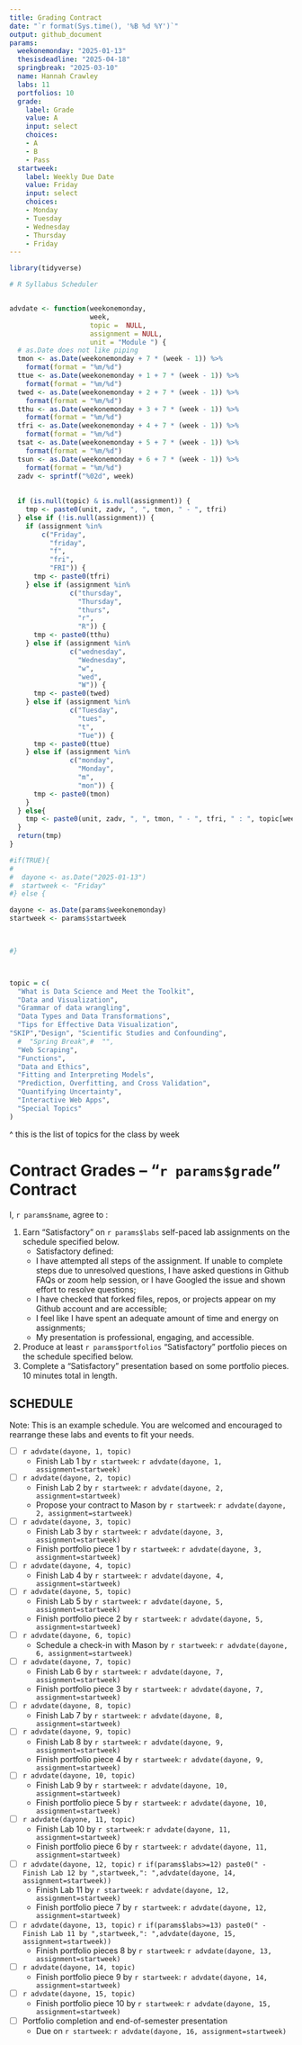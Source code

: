 ```yaml
---
title: Grading Contract
date: "`r format(Sys.time(), '%B %d %Y')`"
output: github_document
params:
  weekonemonday: "2025-01-13"
  thesisdeadline: "2025-04-18"
  springbreak: "2025-03-10"
  name: Hannah Crawley
  labs: 11
  portfolios: 10
  grade:
    label: Grade 
    value: A
    input: select
    choices:
    - A
    - B
    - Pass
  startweek:
    label: Weekly Due Date
    value: Friday
    input: select
    choices:
    - Monday
    - Tuesday
    - Wednesday
    - Thursday
    - Friday
---
```


```r

library(tidyverse)

# R Syllabus Scheduler


advdate <- function(weekonemonday,
                    week,
                    topic =  NULL,
                    assignment = NULL,
                    unit = "Module ") {
  # as.Date does not like piping
  tmon <- as.Date(weekonemonday + 7 * (week - 1)) %>% 
    format(format = "%m/%d")
  ttue <- as.Date(weekonemonday + 1 + 7 * (week - 1)) %>%
    format(format = "%m/%d")
  twed <- as.Date(weekonemonday + 2 + 7 * (week - 1)) %>%
    format(format = "%m/%d")
  tthu <- as.Date(weekonemonday + 3 + 7 * (week - 1)) %>%
    format(format = "%m/%d")
  tfri <- as.Date(weekonemonday + 4 + 7 * (week - 1)) %>%
    format(format = "%m/%d")
  tsat <- as.Date(weekonemonday + 5 + 7 * (week - 1)) %>%
    format(format = "%m/%d")
  tsun <- as.Date(weekonemonday + 6 + 7 * (week - 1)) %>%
    format(format = "%m/%d")
  zadv <- sprintf("%02d", week)
  
  
  if (is.null(topic) & is.null(assignment)) {
    tmp <- paste0(unit, zadv, ", ", tmon, " - ", tfri)
  } else if (!is.null(assignment)) {
    if (assignment %in%
        c("Friday",
          "friday",
          "f",
          "fri",
          "FRI")) {
      tmp <- paste0(tfri)
    } else if (assignment %in%
               c("thursday",
                 "Thursday",
                 "thurs",
                 "r",
                 "R")) {
      tmp <- paste0(tthu)
    } else if (assignment %in%
               c("wednesday",
                 "Wednesday",
                 "w",
                 "wed",
                 "W")) {
      tmp <- paste0(twed)
    } else if (assignment %in%
               c("Tuesday",
                 "tues",
                 "t",
                 "Tue")) {
      tmp <- paste0(ttue)
    } else if (assignment %in%
               c("monday",
                 "Monday",
                 "m",
                 "mon")) {
      tmp <- paste0(tmon)
    }
  } else{
    tmp <- paste0(unit, zadv, ", ", tmon, " - ", tfri, " : ", topic[week])
  }
  return(tmp)
}

#if(TRUE){
#  
#  dayone <- as.Date("2025-01-13")
#  startweek <- "Friday"
#} else {

dayone <- as.Date(params$weekonemonday)
startweek <- params$startweek


  
#}



topic = c(
  "What is Data Science and Meet the Toolkit",
  "Data and Visualization",
  "Grammar of data wrangling",
  "Data Types and Data Transformations",
  "Tips for Effective Data Visualization",
"SKIP","Design", "Scientific Studies and Confounding",
  #  "Spring Break",#  "",
  "Web Scraping",
  "Functions",
  "Data and Ethics",
  "Fitting and Interpreting Models",
  "Prediction, Overfitting, and Cross Validation",
  "Quantifying Uncertainty",
  "Interactive Web Apps",
  "Special Topics"
)

```
^ this is the list of topics for the class by week 

<!-- This contract is adapted from Annie Somerville's contract https://github.com/anniehsom -->



# Contract Grades – “`r params$grade`” Contract

I, `r params$name`, agree to :

1) Earn “Satisfactory” on `r params$labs` self-paced lab assignments on the schedule specified below.
	-  Satisfactory defined:
  	-  I have attempted all steps of the assignment. If unable to complete steps due to unresolved questions, I have asked questions in Github FAQs or zoom help session, or I have Googled the issue and shown effort to resolve questions;
  	-  I have checked that forked files, repos, or projects appear on my Github account and are accessible;
  	-  I feel like I have spent an adequate amount of time and energy on assignments; 
  	-  My presentation is professional, engaging, and accessible.
2) Produce at least `r params$portfolios` “Satisfactory” portfolio pieces on the schedule specified below.
3) Complete a “Satisfactory” presentation based on some portfolio pieces. 10 minutes total in length.



## SCHEDULE

Note: This is an example schedule. You are welcomed and encouraged to rearrange these labs and events to fit your needs.

- [ ] `r advdate(dayone, 1, topic)`
  - Finish Lab 1 by `r startweek`:  `r advdate(dayone, 1, assignment=startweek)`
- [ ] `r advdate(dayone, 2, topic)`
  - Finish Lab 2 by `r startweek`:  `r advdate(dayone, 2, assignment=startweek)`
  - Propose your contract to Mason by `r startweek`:  `r advdate(dayone, 2, assignment=startweek)`
- [ ]  `r advdate(dayone, 3, topic)`
  - Finish Lab 3  by `r startweek`:  `r advdate(dayone, 3, assignment=startweek)`
  - Finish portfolio piece 1 by `r startweek`:  `r advdate(dayone, 3, assignment=startweek)`
- [ ] `r advdate(dayone, 4, topic)`
  - Finish Lab 4  by `r startweek`:  `r advdate(dayone, 4, assignment=startweek)`
- [ ] `r advdate(dayone, 5, topic)`
  - Finish Lab 5  by `r startweek`:  `r advdate(dayone, 5, assignment=startweek)`
  - Finish portfolio piece 2 by `r startweek`:  `r advdate(dayone, 5, assignment=startweek)`
- [ ] `r advdate(dayone, 6, topic)`
  - Schedule a check-in with Mason by `r startweek`:  `r advdate(dayone, 6, assignment=startweek)`
- [ ] `r advdate(dayone, 7, topic)`
  - Finish Lab 6 by `r startweek`:  `r advdate(dayone, 7, assignment=startweek)`
  - Finish portfolio piece 3 by `r startweek`:  `r advdate(dayone, 7, assignment=startweek)`
- [ ] `r advdate(dayone, 8, topic)`
  - Finish Lab 7 by `r startweek`:  `r advdate(dayone, 8, assignment=startweek)`
- [ ] `r advdate(dayone, 9, topic)`
   - Finish Lab 8 by `r startweek`:  `r advdate(dayone, 9, assignment=startweek)`
  - Finish portfolio piece 4 by `r startweek`:  `r advdate(dayone, 9, assignment=startweek)`
- [ ] `r advdate(dayone, 10, topic)`
   - Finish Lab 9 by `r startweek`:  `r advdate(dayone, 10, assignment=startweek)`
  - Finish portfolio piece 5 by `r startweek`:  `r advdate(dayone, 10, assignment=startweek)`
- [ ] `r advdate(dayone, 11, topic)`
  - Finish Lab 10 by `r startweek`:  `r advdate(dayone, 11, assignment=startweek)`     
  - Finish portfolio piece 6 by `r startweek`:  `r advdate(dayone, 11, assignment=startweek)`
- [ ] `r advdate(dayone, 12, topic)`
  `r if(params$labs>=12) paste0(" - Finish Lab 12 by ",startweek,": ",advdate(dayone, 14, assignment=startweek))`
     - Finish Lab 11 by `r startweek`:  `r advdate(dayone, 12, assignment=startweek)`
     - Finish portfolio piece 7 by `r startweek`:  `r advdate(dayone, 12, assignment=startweek)`
     
- [ ] `r advdate(dayone, 13, topic)`
  `r if(params$labs>=13) paste0(" - Finish Lab 11 by ",startweek,": ",advdate(dayone, 15, assignment=startweek))`
  - Finish portfolio pieces 8 by `r startweek`:  `r advdate(dayone, 13, assignment=startweek)`
  
- [ ] `r advdate(dayone, 14, topic)`
  - Finish portfolio piece 9 by `r startweek`:  `r advdate(dayone, 14, assignment=startweek)`
  
- [ ] `r advdate(dayone, 15, topic)`
  - Finish portfolio piece 10 by `r startweek`:  `r advdate(dayone, 15, assignment=startweek)`
  
- [ ] Portfolio completion and end-of-semester presentation
  - Due on `r startweek`: `r advdate(dayone, 16, assignment=startweek)`


